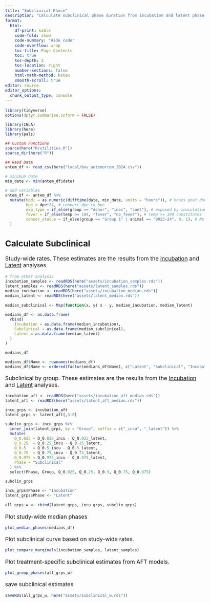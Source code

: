 ```yaml
---
title: "Subclinical Phase"
description: "Calculate subclinical phase duration from incubation and latent phases from other analyses"
format:
  html: 
    df-print: kable
    code-fold: show
    code-summary: "Hide code"
    code-overflow: wrap
    toc-title: Page Contents
    toc: true
    toc-depth: 2
    toc-location: right
    number-sections: false
    html-math-method: katex
    smooth-scroll: true
editor: source
editor_options: 
  chunk_output_type: console
---
```

```{=html}
<style type="text/css">

body, td {
   font-size: 13pt;
}
code.r{
  font-size: 9pt;
}
pre {
  font-size: 11pt
}
</style>
```

```r
library(tidyverse)
options(dplyr.summarise.inform = FALSE)

library(INLA)
library(here)
library(pals)

## Custom Functions
source(here("R/utilities.R"))
source_dir(here("R"))

## Read Data  
antem_df <- read_csv(here("local/bov_antemortem_2024.csv"))

# minimum date
min_date <- min(antem_df$date)

# add variables 
antem_df <- antem_df %>%
  mutate(hpdi = as.numeric(difftime(date, min_date, units = "hours")), # hours post donor inoculation 
         hpe = dpe*24, # convert dpe to hpe
         exp_type = if_else(group == "donor", "inoc", "cont"), # exposed by inoculation or direct contact
         fever = if_else(temp >= 104, "fever", "no_fever"), # temp >= 104 constitutes fever
         censor_status = if_else(group == "Group 1" | animal == "BR23-24", 0, 1), # No obs symptoms (0) in these 
  )

```

## Calculate Subclinical  
Study-wide rates.  These estimates are the results from the [Incubation](https://geoepi.github.io/fmdv-preclinical/incubation.html) and [Latent](https://geoepi.github.io/fmdv-preclinical/latent.html) analyses.  
```r
# from other analysis
incubation_samples <- readRDS(here("assets/incubation_samples.rds"))
latent_samples <- readRDS(here("assets/latent_samples.rds"))
median_incubation <- readRDS(here("assets/incubation_median.rds"))
median_latent <- readRDS(here("assets/latent_median.rds")) 
 
median_subclinical <- Map(function(x, y) x - y, median_incubation, median_latent)

medians_df <- as.data.frame(
  rbind(
    Incubation = as.data.frame(median_incubation),
    Subclinical = as.data.frame(median_subclinical),
    Latent = as.data.frame(median_latent)
  )
)

medians_df

medians_df$Name <- rownames(medians_df)
medians_df$Name <- ordered(factor(medians_df$Name), c("Latent", "Subclinical", "Incubation"))
```
  
Subclinical by group.  These estimates are the results from the [Incubation](https://geoepi.github.io/fmdv-preclinical/incubation.html) and [Latent](https://geoepi.github.io/fmdv-preclinical/latent.html) analyses.
```r
incubation_aft <- readRDS(here("assets/incubation_aft_median.rds"))
latent_aft <- readRDS(here("assets/latent_aft_median.rds"))  

incu_grps <- incubation_aft 
latent_grps <- latent_aft[,3:8]

subclin_grps <- incu_grps %>%
  inner_join(latent_grps, by = "Group", suffix = c("_incu", "_latent")) %>%
  mutate(
    Q_0.025 = Q_0.025_incu - Q_0.025_latent,
    Q_0.25  = Q_0.25_incu - Q_0.25_latent,
    Q_0.5   = Q_0.5_incu - Q_0.5_latent,
    Q_0.75  = Q_0.75_incu - Q_0.75_latent,
    Q_0.975 = Q_0.975_incu - Q_0.975_latent,
    Phase = "Subclinical"
  ) %>%
  select(Phase, Group, Q_0.025, Q_0.25, Q_0.5, Q_0.75, Q_0.975)

subclin_grps

incu_grps$Phase <- "Incubation" 
latent_grps$Phase <- "Latent"
  
all_grps_w <- rbind(latent_grps, incu_grps, subclin_grps)

```

Plot study-wide median phases  
```r
plot_median_phases(medians_df)
```

Plot subclinical curve based on study-wide rates.    
```r
plot_compare_marginals(incubation_samples, latent_samples)
```
  
Plot treatment-specific subclinical estimates from AFT models.
```r
plot_group_phases(all_grps_w)
```

save subclinical estimates
```r
saveRDS(all_grps_w, here("assets/subclinical_w.rds"))
```



